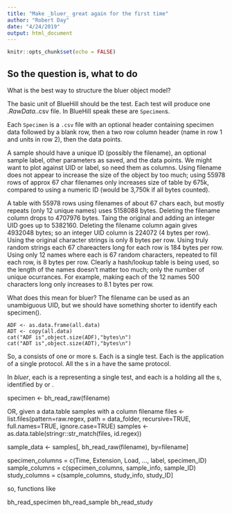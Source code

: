 ```yaml
---
title: "Make _bluer_ great again for the first time"
author: "Robert Day"
date: "4/24/2019"
output: html_document
---
```


```r
knitr::opts_chunk$set(echo = FALSE)
```

## So the question is, what to do

What is the best way to structure the bluer object model?

The basic unit of BlueHill should be the test. Each test will produce one .*RawData.*.csv file. In BlueHill speak these are `Specimen`s.

Each `Specimen` is a `.csv` file with an optional header containing specimen data followed by a blank row, then a two row column header (name in row 1 and units in row 2), then the data points.

A sample should have a unique ID (possibly the filename), an optional sample label, other parameters as saved, and the data points. We might want to plot against UID or label, so need them as columns. Using filename does not appear to increase the size of the object by too much; using 55978 rows of approx 67 char filenames only increases size of table by 675k, compared to using a numeric ID (would be 3,750k if all bytes counted).

A table with 55978 rows using filenames of about 67 chars each, but mostly repeats (only 12 unique names) uses 5158088 bytes. Deleting the filename column drops to 4707976 bytes.
Taing the original and adding an integer UID goes up to 5382160. Deleting the filename column again gives 4932048 bytes; so an integer UID column is 224072 (4 bytes per row).
Using the original character strings is only 8 bytes per row. Using truly random strings each 67 chareacters long for each row is 184 bytes per row. Using only 12 names where each is 67 random characters, repeated to fill each row, is 8 bytes per row. Clearly a hash/lookup table is being used, so the length of the names doesn't matter too much; only the number of unique ocurrances. For example, making each of the 12 names 500 characters long only increases to 8.1 bytes per row.

What does this mean for bluer? The filename can be used as an unambiguous UID, but we should have something shorter to identify each specimen().


```
ADF <- as.data.frame(all.data)
ADT <- copy(all.data)
cat("ADF is",object.size(ADF),"bytes\n")
cat("ADT is",object.size(ADT),"bytes\n")
```

So, a \code{sample} consists of one or more \code{specimen}s. Each \code{specimen} is a single test. Each \code{sample} is the application of a single \code{test} protocol. All the \code{specimen}s in a \code{sample} have the same \code{test} protocol.

In _bluer_, each \code{specimen} is a \code{data.table} representing a single test, and each \code{sample} is a \code{data.table} holding all the \code{specimen}s, identified by \code{filename} or \code{UID}.

specimen <- bh_read_raw(filename)

OR, given a data.table samples with a column filename
files <- list.files(pattern=raw.regex, path = data_folder, 
                    recursive=TRUE, full.names=TRUE, ignore.case=TRUE)
samples <- as.data.table(stringr::str_match(files, id.regex))

sample_data <- samples[, 
                       bh_read_raw(filename), 
                       by=filename]
                       
specimen_columns = c(Time, Extension, Load, ..., label, specimen_ID)
sample_columns   = c(specimen_columns, sample_info, sample_ID)
study_columns    = c(sample_columns, study_info, study_ID]

so, functions like

bh_read_specimen
bh_read_sample
bh_read_study
